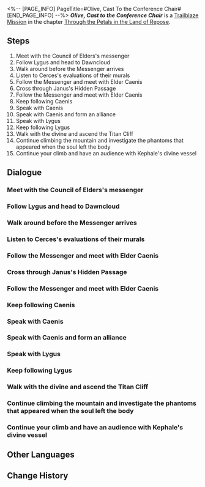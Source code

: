 <%-- [PAGE_INFO]
PageTitle=#Olive, Cast To the Conference Chair#
[END_PAGE_INFO] --%>
{{Stub|Dialogue.}}
{{Mission Infobox
|id            = 1040302
|title         = Olive, Cast to the Conference Chair
|image         = Mission Olive, Cast To the Conference Chair.png{{subst:void|<!--$UPLOAD:<<SpriteOutput/Chronicle/1040302.png>-<Mission Olive, Cast To the Conference Chair.png>-<Fate's Atlas Images>>-->}}
|type          = Trailblaze
|event_name    = 
|chapter       = Through the Petals in the Land of Repose
|requirements  = [[Trailblaze Mission]] ''[[Spindle, Laboring to Weave the Tapestry of Time]]'' completed
|summary       = With the Reason Coreflame, Anaxa reached out to the Council of Elders, promising to help topple the Chrysos Heir and end the Flame-Chase Journey in exchange for their protection. As the cooperation sealed, Anaxa, under the guidance of Theoros, set out for the Titan Cliff to meet Kephale's mystical body. On the treacherous ascent, he once again brushed death, witnessing haunting memories.
|characters    = Amiable Councilor; Anaxa; Caenis; Cerces; Lygus; Military Runner; Mocking Scholar; Pious Scholar; Stern Councilor; Trailblazer; Wizened Priest; Young Scribe
|startLocation = [[Amphoreus]] - [["Eternal Holy City" Okhema]]
|world         = Amphoreus
|area          = "Eternal Holy City" Okhema
|prev          = Spindle, Laboring to Weave the Tapestry of Time
|next          = Papyrus, Read the Blasphemer's Will
|rewards       = Trailblaze EXP*1,600; Stellar Jade*200; Traveler's Guide*12; Lost Crystal*12; Celestial Ambrosia*480; Credit*150,000
}}
'''''Olive, Cast to the Conference Chair''''' is a [[Trailblaze Mission]] in the chapter [[Through the Petals in the Land of Repose]].

==Steps==
# Meet with the Council of Elders's messenger
# Follow Lygus and head to Dawncloud
# Walk around before the Messenger arrives
# Listen to Cerces's evaluations of their murals
# Follow the Messenger and meet with Elder Caenis
# Cross through Janus's Hidden Passage
# Follow the Messenger and meet with Elder Caenis
# Keep following Caenis
# Speak with Caenis
# Speak with Caenis and form an alliance
# Speak with Lygus
# Keep following Lygus
# Walk with the divine and ascend the Titan Cliff
# Continue climbing the mountain and investigate the phantoms that appeared when the soul left the body
# Continue your climb and have an audience with Kephale's divine vessel

<!--
==Gameplay Notes==

--><!--
==Trial Character==

-->
==Dialogue==
{{Stub Dialogue}}
===Meet with the Council of Elders's messenger{{subst:void|<!--104030201-->}}===
{{Mission Description|type=trailblaze|location="Eternal Holy City" Okhema|Now, the Coreflame of Cerces resides in your chest, which means that Aglaea will eventually extract it for the Flame-Chase Journey. It's easy to guess what will happen to you, who the Coreflame had revived.<br />To survive, and to seek, you need to find a power that can protect you and combat Aglaea and others &mdash; The messenger from Council of Elders has been waiting for you for a long time.}}
{{Dialogue Start}}
:{{tx}}
{{Dialogue End}}

===Follow Lygus and head to Dawncloud{{subst:void|<!--104030203-->}}===
{{Dialogue Start}}
:{{tx}}
{{Mission Description|type=trailblaze|location="Demigod Council" Dawncloud|update|The Council of Elders dispatched a messenger, as you anticipated, to escort you to Dawncloud before Aglaea could make her move. Here, you will be under the Elders' protection.<br />There's still some time before the Messenger returns. Take a stroll around here, and let the curious Cerces, who resides in your mind, calm down a bit.}}
{{Dialogue End}}

===Walk around before the Messenger arrives{{subst:void|<!--104030220-->}}===
{{Dialogue Start}}
:{{tx}}
{{Dialogue End}}

===Listen to Cerces's evaluations of their murals{{subst:void|<!--104030207-->}}===
{{Mission Description|type=trailblaze|location="Demigod Council" Dawncloud|update|The Council of Elders dispatched a messenger, as you anticipated, to escort you to Dawncloud before Aglaea could make her move. Here, you will be under the Elders' protection.<br />Will Cerces be curious about how they've been portrayed?}}
{{Dialogue Start}}
:{{tx}}
{{Dialogue End}}

===Follow the Messenger and meet with Elder Caenis{{subst:void|<!--104030233-->}}===
{{Mission Description|type=trailblaze|location="Demigod Council" Dawncloud|update|The Council of Elders dispatched a messenger, as you anticipated, to escort you to Dawncloud before Aglaea could make her move. Here, you will be under the Elders' protection.<br />They await your arrival. Follow the Messenger to meet them.}}
{{Dialogue Start}}
:{{tx}}
{{Dialogue End}}

===Cross through Janus's Hidden Passage{{subst:void|<!--104030234-->}}===
{{Dialogue Start}}
:{{tx}}
{{Dialogue End}}

===Follow the Messenger and meet with Elder Caenis{{subst:void|<!--104030235-->}}===
{{Dialogue Start}}
:{{tx}}
{{Dialogue End}}

===Keep following Caenis{{subst:void|<!--104030209-->}}===
{{Mission Description|type=trailblaze|location="Demigod Council" Dawncloud|update|The Council of Elders dispatched a messenger, as you anticipated, to escort you to Dawncloud before Aglaea could make her move. Here, you will be under the Elders' protection.<br />Caenis is like a cunning snake. Gaining her trust will not be easy.}}
{{Dialogue Start}}
:{{tx}}
{{Dialogue End}}

===Speak with Caenis{{subst:void|<!--104030211-->}}===
{{Dialogue Start}}
:{{tx}}
{{Dialogue End}}

===Speak with Caenis and form an alliance{{subst:void|<!--104030210-->}}===
{{Dialogue Start}}
:{{tx}}
{{Dialogue End}}

===Speak with Lygus{{subst:void|<!--104030212-->}}===
{{Mission Description|type=trailblaze|location="Demigod Council" Dawncloud|update|You reached out for protection and successfully gained Caenis's trust, forming an alliance with the Council of Elders.<br />"Seeking protection" &mdash; what a perfect excuse, enough to convince you, the Council, and the Chrysos Heir of its legitimacy. Unfortunately... the real reason you came here was something else entirely&mdash;<br />This requires the help of "Theoros" Lygus.}}
{{Dialogue Start}}
:{{tx}}
{{Dialogue End}}

===Keep following Lygus{{subst:void|<!--104030213-->}}===
{{Dialogue Start}}
:{{tx}}
{{Dialogue End}}

===Walk with the divine and ascend the Titan Cliff{{subst:void|<!--104030214-->}}===
{{Mission Description|type=trailblaze|location="Demigod Council" Dawncloud|update|The Titan Cliff &mdash; the closest one can get to Kephale's mystic body in all of Amphoreus. You have been planning to seek an audience with the Worldbearing Titan.<br />To walk with the gods, and ascend the holy mountain.}}
{{Dialogue Start}}
:{{tx}}
{{Dialogue End}}

===Continue climbing the mountain and investigate the phantoms that appeared when the soul left the body{{subst:void|<!--104030215-->}}===
{{Mission Description|type=trailblaze|location="Demigod Council" Dawncloud|update|The Titan Cliff &mdash; the closest one can get to Kephale's mystic body in all of Amphoreus. You have been planning to seek an audience with the Worldbearing Titan.<br />Your body climbs the Sacred Path of Dawncloud, but your soul lingers at the shores of River of Souls... The souls along the mountain path &mdash; what do they want to tell?}}
{{Dialogue Start}}
:{{tx}}
{{Dialogue End}}

===Continue your climb and have an audience with Kephale's divine vessel{{subst:void|<!--104030218-->}}===
{{Mission Description|type=trailblaze|location="Demigod Council" Dawncloud|update|The Titan Cliff &mdash; the closest one can get to Kephale's divine vessel in all of Amphoreus. You have been planning to seek an audience with the Worldbearing Titan.<br />Time to discover what lies ahead.}}
{{Dialogue Start}}
:{{tx}}
{{Dialogue End}}

==Other Languages==
{{Other Languages
|en   = Olive, Cast to the Conference Chair
|zhs  = 橄榄啊，请掷向议厅之主
|zht  = 橄欖啊，請擲向議廳之主
|ja   = オリーブの枝よ、議会の主に捧げられよ
|ko   = 올리브여, 의회의 주인에게 던져다오
|es   = Oliva, lánzate hacia el dueño del salón ceremonial
|fr   = Ô olive sacrée, sois jetée au maître de l'assemblée
|ru   = О оливка, брошенная мастеру церемоний
|th   = มะกอกเอ๋ย จงโปรยหาประธานโถงพิธี
|vi   = Cành Ô Liu Ơi, Hãy Đưa Về Phía Người Chủ Trì Sảnh Nghị Sự
|de   = O Olive, dem Meister des Konferenzsaals zugeworfen
|id   = Zaitun, Hempaskan pada Pemimpin Balai Sidang
|pt   = Azeitona, Lançada à Cadeira da Conferência
}}

==Change History==
{{Change History|3.2}}
